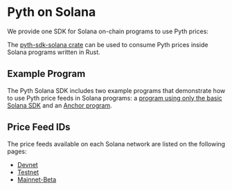 # Pyth on Solana

We provide one SDK for Solana on-chain programs to use Pyth prices:

The [pyth-sdk-solana crate](https://github.com/pyth-network/pyth-sdk-rs/tree/main/pyth-sdk-solana) can be used to consume Pyth prices inside Solana programs written in Rust.

## Example Program

The Pyth Solana SDK includes two example programs that demonstrate how to use Pyth price feeds in Solana programs:
a [program using only the basic Solana SDK](https://github.com/pyth-network/pyth-sdk-rs/tree/main/examples/sol-contract) and an [Anchor program](https://github.com/pyth-network/pyth-sdk-rs/tree/main/examples/sol-anchor-contract).

## Price Feed IDs

The price feeds available on each Solana network are listed on the following pages:

- [Devnet](https://pyth.network/developers/price-feed-ids#solana-devnet)
- [Testnet](https://pyth.network/developers/price-feed-ids#solana-testnet)
- [Mainnet-Beta](https://pyth.network/developers/price-feed-ids#solana-mainnet-beta)
